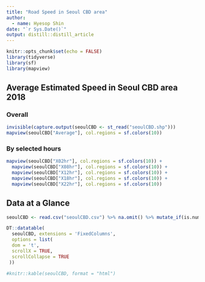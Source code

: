 ```yaml
---
title: "Road Speed in Seoul CBD area"
author:
  - name: Hyesop Shin
date: "`r Sys.Date()`"
output: distill::distill_article
---
```


```r
knitr::opts_chunk$set(echo = FALSE)
library(tidyverse)
library(sf)
library(mapview)
```

## Average Estimated Speed in Seoul CBD area 2018
### Overall
```r
invisible(capture.output(seoulCBD <- st_read("seoulCBD.shp")))
mapview(seoulCBD["Average"], col.regions = sf.colors(10)) 
```

### By selected hours

```r
mapview(seoulCBD["X02hr"], col.regions = sf.colors(10)) + 
  mapview(seoulCBD["X08hr"], col.regions = sf.colors(10)) +
  mapview(seoulCBD["X12hr"], col.regions = sf.colors(10)) +
  mapview(seoulCBD["X18hr"], col.regions = sf.colors(10)) +
  mapview(seoulCBD["X22hr"], col.regions = sf.colors(10))

```


## Data at a Glance

```r
seoulCBD <- read.csv("seoulCBD.csv") %>% na.omit() %>% mutate_if(is.numeric, round,2)

DT::datatable(
  seoulCBD, extensions = 'FixedColumns',
  options = list(
  dom = 't',
  scrollX = TRUE,
  scrollCollapse = TRUE
 ))

#knitr::kable(seoulCBD, format = "html")
```




